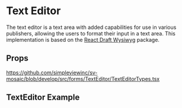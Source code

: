 
<Meta title='FormFields/FormFieldTextEditor/Readme' />

# Text Editor
The text editor is a text area with added capabilities for use in various publishers, allowing the users to format their input in a text area.
This implementation is based on the [React Draft Wysiwyg](https://jpuri.github.io/react-draft-wysiwyg/#/) package. 

## Props
https://github.com/simpleviewinc/sv-mosaic/blob/develop/src/forms/TextEditor/TextEditorTypes.tsx

## TextEditor Example

<Preview withSource='none'>
  <stories.Playground />
</Preview>
